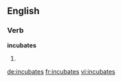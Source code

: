 ==English==

===Verb===
'''incubates'''

# {{third-person singular of|incubate}}

[[de:incubates]]
[[fr:incubates]]
[[vi:incubates]]